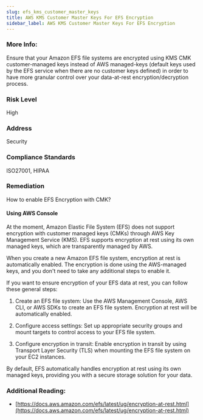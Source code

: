 ```yaml
---
slug: efs_kms_customer_master_keys
title: AWS KMS Customer Master Keys For EFS Encryption
sidebar_label: AWS KMS Customer Master Keys For EFS Encryption
---
```


### More Info:

Ensure that your Amazon EFS file systems are encrypted using KMS CMK customer-managed keys instead of AWS managed-keys (default keys used by the EFS service when there are no customer keys defined) in order to have more granular control over your data-at-rest encryption/decryption process.

### Risk Level

High

### Address

Security

### Compliance Standards

ISO27001, HIPAA

### Remediation

How to enable EFS Encryption with CMK?

#### Using AWS Console

At the moment, Amazon Elastic File System (EFS) does not support encryption with customer managed keys (CMKs) through AWS Key Management Service (KMS). EFS supports encryption at rest using its own managed keys, which are transparently managed by AWS.

When you create a new Amazon EFS file system, encryption at rest is automatically enabled. The encryption is done using the AWS-managed keys, and you don't need to take any additional steps to enable it.

If you want to ensure encryption of your EFS data at rest, you can follow these general steps:

1. Create an EFS file system: Use the AWS Management Console, AWS CLI, or AWS SDKs to create an EFS file system. Encryption at rest will be automatically enabled.

2. Configure access settings: Set up appropriate security groups and mount targets to control access to your EFS file system.

3. Configure encryption in transit: Enable encryption in transit by using Transport Layer Security (TLS) when mounting the EFS file system on your EC2 instances.

By default, EFS automatically handles encryption at rest using its own managed keys, providing you with a secure storage solution for your data.

### Additional Reading:

- [https://docs.aws.amazon.com/efs/latest/ug/encryption-at-rest.html](https://docs.aws.amazon.com/efs/latest/ug/encryption-at-rest.html) 


